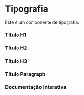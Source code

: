 

<Meta of={Story} />

# Tipografia

Esté é um componente de tipografia.

### Título H1
<Canvas of={Story.TextHeadingH1} layout='centered'/>

### Título H2
<Canvas of={Story.TextHeadingH2} layout='centered'/>

### Título H3
<Canvas of={Story.TextHeadingH3} layout='centered'/>

### Título Paragraph
<Canvas of={Story.TextParagraph} layout='centered'/>


### Documentação Interativa
<Primary/>
<Controls/>